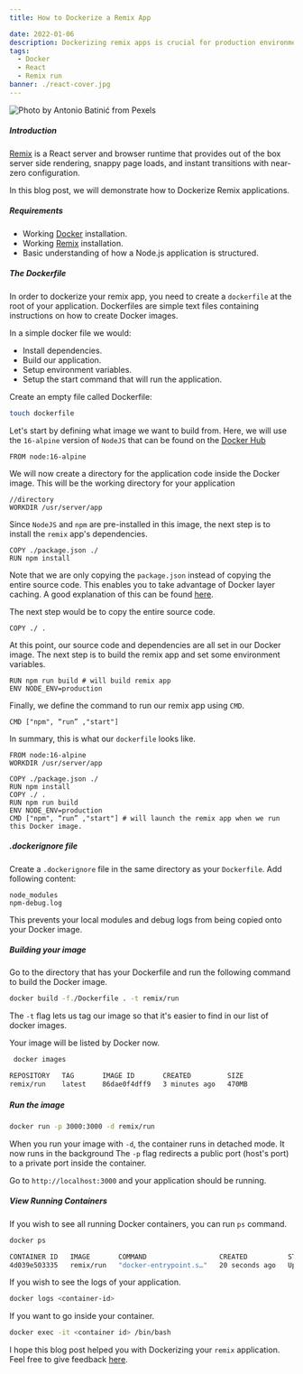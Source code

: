 ```yaml
---
title: How to Dockerize a Remix App

date: 2022-01-06
description: Dockerizing remix apps is crucial for production environments as it takes away the burden of setting up a runtime environment for your app. Docker containers are predictable, consistent, and isolated in nature which makes it possible for them to run anywhere.
tags:
  - Docker
  - React
  - Remix run
banner: ./react-cover.jpg
---
```


![Photo by Antonio Batinić from Pexels](./react-cover.jpg)



##### Introduction

[Remix](https://remix.run) is a React server and browser runtime that provides out of the box server side rendering, snappy page loads, and instant transitions with near-zero configuration.


In this blog post, we will demonstrate how to Dockerize Remix applications.


##### Requirements

- Working [Docker](https://docs.docker.com/engine/installation/) installation.
- Working [Remix](https://remix.run) installation.
- Basic understanding of how a Node.js application is structured.



##### The Dockerfile

In order to dockerize your remix app, you need to create a `dockerfile` at the root of your application.
Dockerfiles are simple text files containing instructions on how to create Docker images.

In a simple docker file we would:

- Install dependencies.
- Build our application.
- Setup environment variables.
- Setup the start command that will run the application.


Create an empty file called Dockerfile:
```sh
touch dockerfile
```

Let's start by defining what image we want to build from.
Here, we will use the `16-alpine` version of `NodeJS` that can be found on the [Docker Hub](https://hub.docker.com/_/node)

```
FROM node:16-alpine
```

We will now create a directory for the application code inside the Docker image.
This will be the working directory for your application

```
//directory
WORKDIR /usr/server/app

```
Since `NodeJS` and `npm` are pre-installed in this image, the next step is to install the `remix` app's dependencies.

```
COPY ./package.json ./
RUN npm install

```
Note that we are only copying the `package.json` instead of copying the entire source code.
This enables you to take advantage of Docker layer caching. A good explanation of this can be found [here](https://docs.semaphoreci.com/ci-cd-environment/docker-layer-caching/).

The next step would be to copy the entire source code.
```
COPY ./ .

```

At this point, our source code and dependencies are all set in our Docker image.
The next step is to build the remix app and set some environment variables.
```
RUN npm run build # will build remix app
ENV NODE_ENV=production

```

Finally, we define the command to run our remix app using `CMD`.

```
CMD ["npm", “run” ,"start"]

```

In summary, this is what our `dockerfile` looks like.
```
FROM node:16-alpine
WORKDIR /usr/server/app

COPY ./package.json ./
RUN npm install
COPY ./ .
RUN npm run build
ENV NODE_ENV=production
CMD ["npm", “run” ,"start"] # will launch the remix app when we run this Docker image.

```

##### .dockerignore file
Create a `.dockerignore` file in the same directory as your `Dockerfile`.
Add following content:

```
node_modules
npm-debug.log

```
This prevents your local modules and debug logs from being copied onto your Docker image.


##### Building your image

Go to the directory that has your Dockerfile and run the following command to build the Docker image.
```sh
docker build -f./Dockerfile . -t remix/run
```
The `-t` flag lets us tag our image so that it's easier to find in our list of docker images.

Your image will be listed by Docker now.

```sh
 docker images
```

```sh
REPOSITORY   TAG       IMAGE ID       CREATED         SIZE
remix/run    latest    86dae0f4dff9   3 minutes ago   470MB

```


##### Run the image


```sh
docker run -p 3000:3000 -d remix/run
```
When you run your image with `-d`, the container runs in detached mode. It now runs in the background
The `-p` flag redirects a public port (host's port) to a private port inside the container.

Go to `http://localhost:3000` and your application should be running.


##### View Running Containers
If you wish to see all running Docker containers, you can run `ps` command.
```sh
docker ps
```


```sh
CONTAINER ID   IMAGE       COMMAND                  CREATED          STATUS          PORTS                                       NAMES
4d039e503335   remix/run   "docker-entrypoint.s…"   20 seconds ago   Up 19 seconds   0.0.0.0:3000->3000/tcp, :::3000->3000/tcp   nostalgic_booth

```

If you wish to see the logs of your application.

```sh
docker logs <container-id>
```

If you want to go inside your container.

```sh
docker exec -it <container id> /bin/bash
```


I hope this blog post helped you with Dockerizing your `remix` application. Feel free to give feedback [here](https://twitter.com/hannad_rehman).
